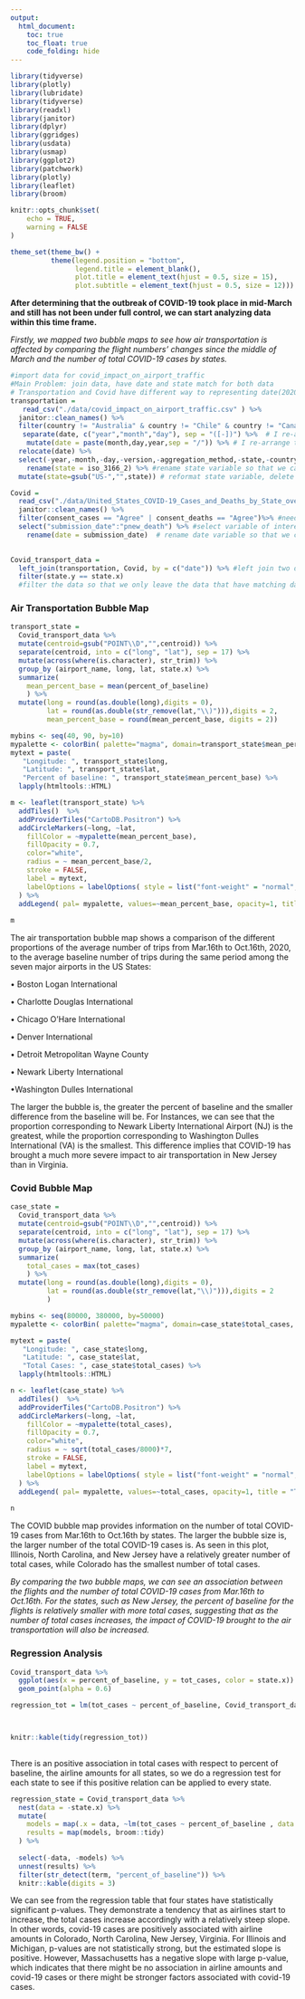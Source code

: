 ```yaml
---
output: 
  html_document:
    toc: true
    toc_float: true
    code_folding: hide
---
```


```r
library(tidyverse)
library(plotly)
library(lubridate)
library(tidyverse)
library(readxl)
library(janitor)
library(dplyr)
library(ggridges)
library(usdata)
library(usmap)
library(ggplot2)
library(patchwork)
library(plotly)
library(leaflet)
library(broom)

knitr::opts_chunk$set(
	echo = TRUE,
	warning = FALSE
)

theme_set(theme_bw() + 
          theme(legend.position = "bottom",
                legend.title = element_blank(),
                plot.title = element_text(hjust = 0.5, size = 15),
                plot.subtitle = element_text(hjust = 0.5, size = 12)))
```


**After determining that the outbreak of COVID-19 took place in mid-March and still has not been under full control, we can start analyzing data within this time frame.**

*Firstly, we mapped two bubble maps to see how air transportation is affected by comparing the flight numbers' changes since the middle of March and the number of total COVID-19 cases by states.*


```r
#import data for covid_impact_on_airport_traffic
#Main Problem: join data, have date and state match for both data
# Transportation and Covid have different way to representing date(2020-01-01 in transportation date and 01/01/2020 in Covid data)
transportation = 
   read_csv("./data/covid_impact_on_airport_traffic.csv" ) %>%
  janitor::clean_names() %>%
  filter(country != "Australia" & country != "Chile" & country != "Canada") %>% #only leave United States data 
   separate(date, c("year","month","day"), sep = "([-])") %>%  # I re-arrange the date information so that it matched the date format in Covid data
    mutate(date = paste(month,day,year,sep = "/")) %>% # I re-arrange the date information so that it matched the date format in Covid data
  relocate(date) %>% 
  select(-year,-month,-day,-version,-aggregation_method,-state,-country) %>% #delete variable that is not in our interest
    rename(state = iso_3166_2) %>% #rename state variable so that we can combine two data 
  mutate(state=gsub("US-","",state)) # reformat state variable, delete prefix of US-

Covid =  
  read_csv("./data/United_States_COVID-19_Cases_and_Deaths_by_State_over_Time.csv" ) %>%
  janitor::clean_names() %>%
  filter(consent_cases == "Agree" | consent_deaths == "Agree")%>% #need to decided whether this step is necessary
  select("submission_date":"pnew_death") %>% #select variable of interest, need to look further into which variable we are interested in and way
    rename(date = submission_date)  # rename date variable so that we can match data accordingly
  

Covid_transport_data = 
  left_join(transportation, Covid, by = c("date")) %>% #left join two data, by date
  filter(state.y == state.x) 
  #filter the data so that we only leave the data that have matching date and state
```

### Air Transportation Bubble Map

```r
transport_state = 
  Covid_transport_data %>% 
  mutate(centroid=gsub("POINT\\D","",centroid)) %>% 
  separate(centroid, into = c("long", "lat"), sep = 17) %>% 
  mutate(across(where(is.character), str_trim)) %>% 
  group_by (airport_name, long, lat, state.x) %>% 
  summarize(
    mean_percent_base = mean(percent_of_baseline)
    ) %>% 
  mutate(long = round(as.double(long),digits = 0),
         lat = round(as.double(str_remove(lat,"\\)"))),digits = 2,
         mean_percent_base = round(mean_percent_base, digits = 2))

mybins <- seq(40, 90, by=10)
mypalette <- colorBin( palette="magma", domain=transport_state$mean_percent_base,  bins=mybins)
mytext = paste(
   "Longitude: ", transport_state$long, 
   "Latitude: ", transport_state$lat, 
   "Percent of baseline: ", transport_state$mean_percent_base) %>%
  lapply(htmltools::HTML)

m <- leaflet(transport_state) %>% 
  addTiles()  %>% 
  addProviderTiles("CartoDB.Positron") %>%
  addCircleMarkers(~long, ~lat, 
    fillColor = ~mypalette(mean_percent_base),
    fillOpacity = 0.7, 
    color="white", 
    radius = ~ mean_percent_base/2,
    stroke = FALSE, 
    label = mytext,
    labelOptions = labelOptions( style = list("font-weight" = "normal", padding = "3px 8px"), textsize = "13px", direction = "auto")
  ) %>%
  addLegend( pal= mypalette, values=~mean_percent_base, opacity=1, title = "Percent of baseline", position = "bottomright" )
  
m
```

The air transportation bubble map shows a comparison of the different proportions of the average number of trips from Mar.16th to Oct.16th, 2020, to the average baseline number of trips during the same period among the seven major airports in the US States:

• Boston Logan International

• Charlotte Douglas International

• Chicago O'Hare International

• Denver International 

• Detroit Metropolitan Wayne County

• Newark Liberty International

•Washington Dulles International

The larger the bubble is, the greater the percent of baseline and the smaller difference from the baseline will be. For Instances, we can see that the proportion corresponding to Newark Liberty International Airport (NJ) is the greatest, while the proportion corresponding to Washington Dulles International (VA) is the smallest. This difference implies that COVID-19 has brought a much more severe impact to air transportation in New Jersey than in Virginia.  

### Covid Bubble Map 

```r
case_state = 
  Covid_transport_data %>% 
  mutate(centroid=gsub("POINT\\D","",centroid)) %>% 
  separate(centroid, into = c("long", "lat"), sep = 17) %>% 
  mutate(across(where(is.character), str_trim)) %>% 
  group_by (airport_name, long, lat, state.x) %>% 
  summarize(
    total_cases = max(tot_cases)
    ) %>% 
  mutate(long = round(as.double(long),digits = 0),
         lat = round(as.double(str_remove(lat,"\\)"))),digits = 2
         )

mybins <- seq(80000, 380000, by=50000)
mypalette <- colorBin( palette="magma", domain=case_state$total_cases,  bins=mybins)

mytext = paste(
   "Longitude: ", case_state$long, 
   "Latitude: ", case_state$lat, 
   "Total Cases: ", case_state$total_cases) %>%
  lapply(htmltools::HTML)

n <- leaflet(case_state) %>% 
  addTiles()  %>% 
  addProviderTiles("CartoDB.Positron") %>%
  addCircleMarkers(~long, ~lat, 
    fillColor = ~mypalette(total_cases),
    fillOpacity = 0.7, 
    color="white", 
    radius = ~ sqrt(total_cases/8000)*7,
    stroke = FALSE, 
    label = mytext,
    labelOptions = labelOptions( style = list("font-weight" = "normal", padding = "3px 8px"), textsize = "13px", direction = "auto")
  ) %>%
  addLegend( pal= mypalette, values=~total_cases, opacity=1, title = "Total cases", position = "bottomright" )
  
n

```

The COVID bubble map provides information on the number of total COVID-19 cases from Mar.16th to Oct.16th by states. The larger the bubble size is, the larger number of the total COVID-19 cases is. As seen in this plot, Illinois, North Carolina, and New Jersey have a relatively greater number of total cases, while Colorado has the smallest number of total cases. 

*By comparing the two bubble maps, we can see an association between the flights and the number of total COVID-19 cases from Mar.16th to Oct.16th. For the states, such as New Jersey, the percent of baseline for the flights is relatively smaller with more total cases, suggesting that as the number of total cases increases, the impact of COVID-19 brought to the air transportation will also be increased.*

### Regression Analysis

```r
Covid_transport_data %>% 
  ggplot(aes(x = percent_of_baseline, y = tot_cases, color = state.x)) + 
  geom_point(alpha = 0.6) 
```

```r
regression_tot = lm(tot_cases ~ percent_of_baseline, Covid_transport_data)



knitr::kable(tidy(regression_tot))
  
```

There is an positive association in total cases with respect to percent of baseline, the airline amounts for all states, so we do a regression test for each state to see if this positive relation can be applied to every state.

```r
regression_state = Covid_transport_data %>% 
  nest(data = -state.x) %>% 
  mutate(
    models = map(.x = data, ~lm(tot_cases ~ percent_of_baseline , data = .x)), 
    results = map(models, broom::tidy)
  ) %>% 
  
  select(-data, -models) %>% 
  unnest(results) %>% 
  filter(str_detect(term, "percent_of_baseline")) %>% 
  knitr::kable(digits = 3)


```

We can see from the regression table that four states have statistically significant p-values.  They demonstrate a tendency that as airlines start to increase, the total cases increase accordingly with a relatively steep slope.  In other words, covid-19 cases are positively associated with airline amounts in Colorado, North Carolina, New Jersey, Virginia.  For Illinois and Michigan, p-values are not statistically strong, but the estimated slope is positive.  However, Massachusetts has a negative slope with large p-value, which indicates that there might be no association in airline amounts and covid-19 cases or there might be stronger factors associated with covid-19 cases.